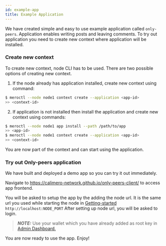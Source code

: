 ```yaml
---
id: example-app
title: Example Application
---
```


We have created simple and easy to use example application called `only-peers`.
Application enables writing posts and leaving comments. To try out application
you need to create new context where application will be installed.

### Create new context

To create new context, node CLI has to be used. There are two possible options
of creating new context.

1. If the node already has application installed, create new context using
   command:

```bash title="Terminal"
$ meroctl --node node1 context create --application <app-id>
>> <context-id>
```

2. If application is not installed then install the application and create new
   context using commands:

```bash title="Terminal"
$ meroctl --node node1 app install --path /path/to/app
>> <app-id>
$ meroctl --node node1 context create --application <app-id>
>> <context-id>
```

You are now part of the context and can start using the application.

<!-- If you want others to join your context, follow instruction in [Invite To Context](./04-invite-to-context.mdx). -->

### Try out Only-peers application

We have built and deployed a demo app so you can try it out immediately.

Navigate to https://calimero-network.github.io/only-peers-client/ to access app
frontend.

You will be asked to setup the app by the adding the node url. It is the same
url you used while starting the node in [Getting-started](./init-and-run-node)
`http://localhost:NODE_PORT` After setting up node url, you will be asked to
login.

> **_NOTE:_** Use your wallet which you have already added as root key in
> [Admin Dashboard. ](./admin-dashboard.mdx)

You are now ready to use the app. Enjoy!
